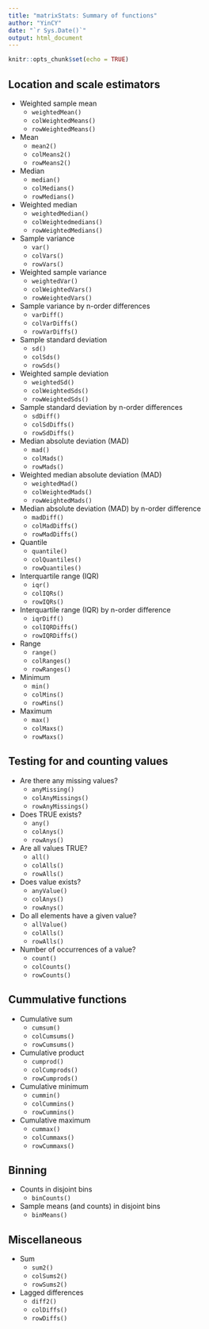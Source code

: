 ```yaml
---
title: "matrixStats: Summary of functions"
author: "YinCY"
date: "`r Sys.Date()`"
output: html_document
---
```


```r
knitr::opts_chunk$set(echo = TRUE)
```


## Location and scale estimators
- Weighted sample mean
    + `weightedMean()`  
    + `colWeightedMeans()`  
    + `rowWeightedMeans()`  

- Mean  
    + `mean2()`  
    + `colMeans2()`  
    + `rowMeans2()`  

- Median  
    + `median()`  
    + `colMedians()`  
    + `rowMedians()`  

- Weighted median  
    + `weightedMedian()`  
    + `colWeightedmedians()`  
    + `rowWeightedMedians()`  

- Sample variance  
    + `var()`  
    + `colVars()`  
    + `rowVars()`  

- Weighted sample variance  
    + `weightedVar()`   
    + `colWeightedVars()`  
    + `rowWeightedVars()`  

- Sample variance by n-order differences  
    + `varDiff()`  
    + `colVarDiffs()`  
    + `rowVarDiffs()`  

- Sample standard deviation  
    + `sd()`  
    + `colSds()`  
    + `rowSds()`  

- Weighted sample deviation  
    + `weightedSd()`  
    + `colWeightedSds()`  
    + `rowWeightedSds()`  

- Sample standard deviation by n-order differences  
    + `sdDiff()`  
    + `colSdDiffs()`  
    + `rowSdDiffs()`  
    
- Median absolute deviation (MAD)  
    + `mad()`  
    + `colMads()`  
    + `rowMads()`  

- Weighted median absolute deviation (MAD)  
    + `weightedMad()`  
    + `colWeightedMads()`  
    + `rowWeightedMads()`  

- Median absolute deviation (MAD) by n-order difference  
    + `madDiff()`  
    + `colMadDiffs()`  
    + `rowMadDiffs()`  
    
- Quantile  
    + `quantile()`  
    + `colQuantiles()`  
    + `rowQuantiles()`  
    
- Interquartile range (IQR)  
    + `iqr()`  
    + `colIQRs()`  
    + `rowIQRs()`  

- Interquartile range (IQR) by n-order difference  
    + `iqrDiff()`  
    + `colIQRDiffs()`  
    + `rowIQRDiffs()`  
    
- Range  
    + `range()`  
    + `colRanges()`  
    + `rowRanges()`  

- Minimum   
    + `min()`  
    + `colMins()`  
    + `rowMins()`  

- Maximum  
    + `max()`  
    + `colMaxs()`  
    + `rowMaxs()`  


## Testing for and counting values
- Are there any missing values?  
    + `anyMissing()`  
    + `colAnyMissings()`  
    + `rowAnyMissings()`  

- Does TRUE exists?  
    + `any()`  
    + `colAnys()`  
    + `rowAnys()`  
    
- Are all values TRUE?  
    + `all()`  
    + `colAlls()`  
    + `rowAlls()`  
    
- Does value exists?  
    + `anyValue()`  
    + `colAnys()`  
    + `rowAnys()`  
    
- Do all elements have a given value?  
    - `allValue()`  
    - `colAlls()`  
    - `rowAlls()`  

- Number of occurrences of a value?  
    + `count()`  
    + `colCounts()`  
    + `rowCounts()`  


## Cummulative functions
- Cumulative sum  
    + `cumsum()`  
    + `colCumsums()`  
    + `rowCumsums()`  

- Cumulative product  
    + `cumprod()`  
    + `colCumprods()`  
    + `rowCumprods()`  
    
- Cumulative minimum  
    + `cummin()`  
    + `colCummins()`  
    + `rowCummins()`  
    
- Cumulative maximum  
    + `cummax()`  
    + `colCummaxs()`  
    + `rowCummaxs()`  


## Binning  
- Counts in disjoint bins  
    + `binCounts()`  

- Sample means (and counts) in disjoint bins  
    + `binMeans()`  


## Miscellaneous  
- Sum  
    + `sum2()`  
    + `colSums2()`  
    + `rowSums2()`  

- Lagged differences  
    + `diff2()`  
    + `colDiffs()`  
    + `rowDiffs()`  
    



